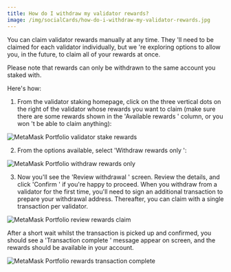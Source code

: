 ```yaml
---
title: How do I withdraw my validator rewards?
image: /img/socialCards/how-do-i-withdraw-my-validator-rewards.jpg
---
```



<CustomLayout />

You can claim validator rewards manually at any time. They 'll need to be claimed for each validator individually, but we 're exploring options to allow you, in the future, to claim all of your rewards at once.

Please note that rewards can only be withdrawn to the same account you staked with.

Here's how:

1. From the validator staking homepage, click on the three vertical dots on the right of the validator whose rewards you want to claim (make sure there are some rewards shown in the 'Available rewards ' column, or you won 't be able to claim anything):

<div class="center-container">
  <div class="img-large">
    <img
      src={
        require("../../../../img/metamask-portfolio/stake/validator-staking/how-do-i-withdraw-my-validator-rewards/MetaMask_Portfolio_validator_stake_rewards.png")
          .default
      }
      alt="MetaMask Portfolio validator stake rewards"
    />
  </div>
</div>

2. From the options available, select 'Withdraw rewards only ':

<div class="center-container">
  <div class="img-large">
    <img
      src={
        require("../../../../img/metamask-portfolio/stake/validator-staking/how-do-i-withdraw-my-validator-rewards/MetaMask_Portfolio_withdraw_rewards_only.png")
          .default
      }
      alt="MetaMask Portfolio withdraw rewards only"
    />
  </div>
</div>

3. Now you'll see the 'Review withdrawal ' screen. Review the details, and click 'Confirm ' if you're happy to proceed. When you withdraw from a validator for the first time, you'll need to sign an additional transaction to prepare your withdrawal address. Thereafter, you can claim with a single transaction per validator.

<div class="center-container">
  <div class="img-medium">
    <img
      src={
        require("../../../../img/metamask-portfolio/stake/validator-staking/how-do-i-withdraw-my-validator-rewards/MetaMask_Portfolio_review_rewards_claim.png")
          .default
      }
      alt="MetaMask Portfolio review rewards claim"
    />
  </div>
</div>

After a short wait whilst the transaction is picked up and confirmed, you should see a 'Transaction complete ' message appear on screen, and the rewards should be available in your account.

<div class="center-container">
  <div class="img-medium">
    <img
      src={
        require("../../../../img/metamask-portfolio/stake/validator-staking/how-do-i-withdraw-my-validator-rewards/MetaMask_Portfolio_rewards_transaction_complete.png")
          .default
      }
      alt="MetaMask Portfolio rewards transaction complete"
    />
  </div>
</div>
